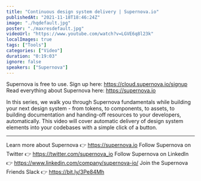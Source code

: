 ```yaml
---
title: "Continuous design system delivery | Supernova.io"
publishedAt: "2021-11-18T18:46:24Z"
image: "./hqdefault.jpg"
poster: "./maxresdefault.jpg"
videoUrl: "https://www.youtube.com/watch?v=LGVE6q8l23k"
localImages: true
tags: ["Tools"]
categories: ["Video"]
duration: "0:19:03"
ignore: false
speakers: ["Supernova"]
---
```


Supernova is free to use. Sign up here: https://cloud.supernova.io/signup
Read everything about Supernova here: https://supernova.io

In this series, we walk you through Supernova fundamentals while building your next design system - from tokens, to components, to assets, to building documentation and handing-off resources to your developers, automatically. This video will cover automatic delivery of design system elements into your codebases with a simple click of a button.

---

Learn more about Supernova 👉 https://supernova.io
Follow Supernova on Twitter 👉 https://twitter.com/supernova_io
Follow Supernova on LinkedIn 👉 https://www.linkedin.com/company/supernova-io/
Join the Supernova Friends Slack 👉 https://bit.ly/3Pe84Mh
